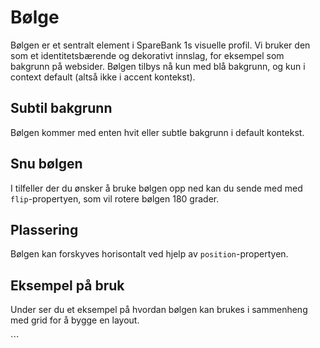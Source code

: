 
<Meta of={WaveStories} />

# Bølge

Bølgen er et sentralt element i SpareBank 1s visuelle profil. Vi bruker den som et identitetsbærende og dekorativt innslag,
for eksempel som bakgrunn på websider. Bølgen tilbys nå kun med blå bakgrunn, og kun i context default (altså ikke i accent kontekst).

<Canvas of={WaveStories.Standard} />
<Controls of={WaveStories.Standard} />

## Subtil bakgrunn

Bølgen kommer med enten hvit eller subtle bakgrunn i default kontekst.

<Canvas of={WaveStories.SubtleBackground} />
<Controls of={WaveStories.SubtleBackground} />

## Snu bølgen

I tilfeller der du ønsker å bruke bølgen opp ned kan du sende med med `flip`-propertyen, som vil rotere bølgen 180 grader.

<Canvas of={WaveStories.Flipped} />
<Controls of={WaveStories.Flipped} />

## Plassering

Bølgen kan forskyves horisontalt ved hjelp av `position`-propertyen.

<Canvas of={WaveStories.Position} />
<Controls of={WaveStories.Position} />

## Eksempel på bruk

Under ser du et eksempel på hvordan bølgen kan brukes i sammenheng med grid for å bygge en layout.

<Canvas of={WaveStories.LayoutExample} />
<Controls of={WaveStories.LayoutExample} />
```
